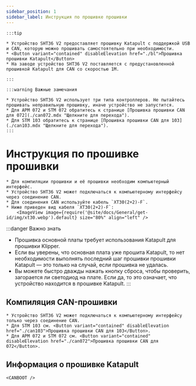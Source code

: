 ```yaml
---
sidebar_position: 1
sidebar_label: Инструкция по прошивке прошивки
---
```







    :::tip

    * Устройство SHT36 V2 предоставляет прошивку Katapult с поддержкой USB и CAN, которую можно прошивать самостоятельно при необходимости.
    * <Button variant="contained" disableElevation href="./bl">Прошивка прошивки Katapult</Button>
    * На заводе устройство SHT36 V2 поставляется с предустановленной прошивкой Katapult для CAN со скоростью 1М.

    :::

    :::warning Важные замечания

    * Устройство SHT36 V2 использует три типа контроллеров. Не пытайтесь прошивать неправильную прошивку, иначе устройство не запустится.
    * Для APM 072 и STM 072 обратитесь к странице [Прошивка прошивки CAN для 072](./can072.mdx "Щелкните для перехода").
    * Для STM 103 обратитесь к странице [Прошивка прошивки CAN для 103](./can103.mdx "Щелкните для перехода").
    :::


# Инструкция по прошивке прошивки

    * Для компиляции прошивки и её прошивки необходим компьютерный интерфейс.
    * Устройство SHT36 V2 может подключаться к компьютерному интерфейсу через соединение CAN.
    * Для соединения CAN используйте кабель `XT30(2+2)-F`.
    * Ниже приведен вид кабеля `XT30(2+2)-F`:
        <ImageView image={require('@site/docs/General/get-id/img/xt30.webp').default} size="80%" align="left" />

:::danger Важно знать
* Прошивка основной платы требует использования Katapult для прошивки Klipper.
* Если вы уверены, что основная плата уже прошита Katapult, то нет необходимости выполнять последний шаг прошивки прошивки Katapult — это только на случай, если прошивка не удалась.
* Вы можете быстро дважды нажать кнопку сброса, чтобы проверить, загорается ли светодиод на плате. Если да, то это означает, что устройство находится в прошивке Katapult.
:::

## Компиляция CAN-прошивки

    * Устройство SHT36 V2 может подключаться к компьютерному интерфейсу только через соединение CAN.
    * Для STM 103 см. <Button variant="contained" disableElevation href="./can103">Прошивка прошивки CAN для 103</Button>.
    * Для APM 072 и STM 072 см. <Button variant="contained" disableElevation href="./can072">Прошивка прошивки CAN для 072</Button>.

## Информация о прошивке Katapult
    
    <CANBOOT />

